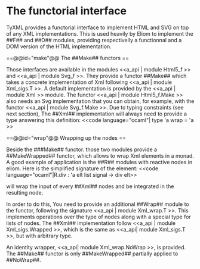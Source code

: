 = The functorial interface =

TyXML provides a functorial interface to implement HTML and SVG on top of any XML implementations. This is used heavily by Eliom to implement the ##F## and ##D## modules, providing respectivelly a functionnal and a DOM version of the HTML implementation.


==@@id="make"@@ The ##Make## functors ==

Those interfaces are available in the modules <<a_api | module Html5_f >> and <<a_api | module Svg_f >>. They provide a functor ##Make## which takes a concrete implementation of Xml following <<a_api | module Xml_sigs.T >>. A default implementation is provided by the <<a_api | module Xml >> module.
The functor <<a_api | module Html5_f.Make >> also needs an Svg implementation that you can obtain, for example, with the functor <<a_api | module Svg_f.Make >>.
Due to typing constraints (see next section), The ##Xml## implementation will always need to provide a {{{wrap}}} type answering this definition:
<<code language="ocaml"| type 'a wrap = 'a >>


==@@id="wrap"@@ Wrapping up the nodes ==

Beside the ###Make## functor. those two modules provide a ##MakeWrapped## functor, which allows to wrap Xml elements in a monad.
A good example of application is the ##R## modules with reactive nodes in eliom. Here is the simplified signature of the {{{div}}} element:
<<code language="ocaml"|R.div : 'a elt list signal -> div elt>>

{{{signal}}} will wrap the input of every ##Xml## nodes and be integrated in the resulting node.

In order to do this, You need to provide an additional ##Wrap## module to the functor, following the signature <<a_api | module Xml_wrap.T >>. This implements operations over the type of nodes along with a special type for lists of nodes.
The ##Xml## implementation follow <<a_api | module Xml_sigs.Wrapped >>, which is the same as <<a_api| module Xml_sigs.T >>, but with arbitrary {{{'a wrap}}} type.

An identity wrapper, <<a_api| module Xml_wrap.NoWrap >>, is provided. The ##Make## functor is only ##MakeWrapped## partially applied to ##NoWrap##.
